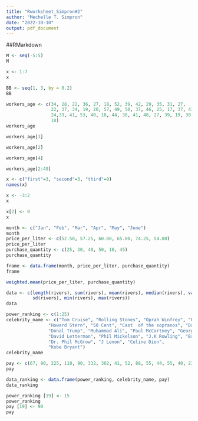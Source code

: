 ```yaml
---
title: "Rworksheet_Simpron#2"
author: "Mechelle T. Simpron"
date: "2022-10-10"
output: pdf_document
---
```

##RMarkdown

``` r
M <- seq(-5:5)
M
```

``` r
x <- 1:7
x
```

``` r
BB <- seq(1, 3, by = 0.2)
BB
```

``` r
workers_age <- c(34, 28, 22, 36, 27, 18, 52, 39, 42, 29, 35, 31, 27,
                 22, 37, 34, 19, 20, 57, 49, 50, 37, 46, 25, 17, 37, 43, 53, 41, 51, 35,
                 24,33, 41, 53, 40, 18, 44, 38, 41, 48, 27, 39, 19, 30, 61, 54, 58, 26,
                 18)
workers_age
```

``` r
workers_age[3]

```

``` r
workers_age[2]

workers_age[4]
```

``` r
workers_age[2:49]
```

``` r
x <- c("first"=3, "second"=3, "third"=9)
names(x)
```

``` r
x <- -3:2
x
```

``` r
x[2] <- 0
x
```

``` r
month <- c("Jan", "Feb", "Mar", "Apr", "May", "June")
month
price_per_liter <- c(52.50, 57.25, 60.00, 65.00, 74.25, 54.00)
price_per_liter
purchase_quantity <- c(25, 30, 40, 50, 10, 45)
purchase_quantity
```

``` r
frame <- data.frame(month, price_per_liter, purchase_quantity)
frame
```

``` r
weighted.mean(price_per_liter, purchase_quantity)
```

``` r
data <- c(length(rivers), sum(rivers), mean(rivers), median(rivers), var(rivers),
          sd(rivers), min(rivers), max(rivers))
data
```

``` r
power_ranking <- c(1:25)
celebrity_name <- c("Tom Cruise", "Rolling Stones", "Oprah Winfrey", "U2", "Tiger Woods", "Steven Spielberg",
                "Howard Stern", "50 Cent", "Cast  of the sopranos", "Dan Brown", "Bruce Springsteen",
                "Donal Trump", "Muhammad Ali", "Paul McCartney", "George Lucas", "Elton John",
                "David Letterman", "Phil Mickelson", "J.K Rowling", "Bradd Pitt", "Peter Jackson",
                "Dr. Phil McGrow", "J Lenon", "Celine Dion",
                "Kobe Bryant")
celebrity_name

pay <- c(67, 90, 225, 110, 90, 332, 302, 41, 52, 88, 55, 44, 55, 40, 233, 34, 40, 47, 75, 25, 39, 45, 32, 40, 31)
pay
```

``` r
data_ranking <- data.frame(power_ranking, celebrity_name, pay)
data_ranking
```

``` r
power_ranking [19] <- 15
power_ranking
pay [19] <- 90
pay
```